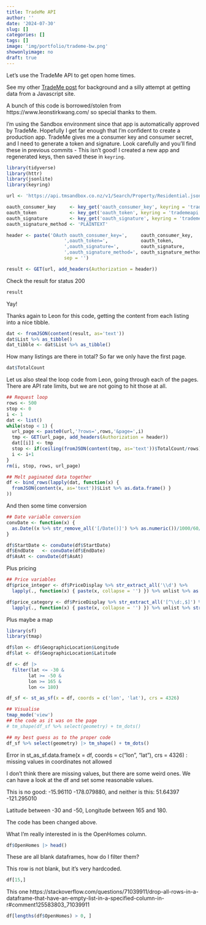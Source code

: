 ```yaml
---
title: TradeMe API
author: ''
date: '2024-07-30'
slug: []
categories: []
tags: []
image: 'img/portfolio/trademe-bw.png'
showonlyimage: no
draft: true
---
```


Let's use the TradeMe API to get open home times. 

<!--more-->

See my other [TradeMe post](https://nmoore.nz/portfolio/2024-07-29-trademe-open-home-search/) for background and a silly attempt at getting data from a Javascript site. 

A bunch of this code is borrowed/stolen from https://www.leonstirkwang.com/ so special thanks to them. 

I'm using the Sandbox environment since that app is automatically approved by TradeMe. Hopefully I get far enough that I'm confident to create a production app. TradeMe gives me a consumer key and consumer secret, and I need to generate a token and signature. Look carefully and you'll find these in previous commits - This isn't good! I created a new app and regenerated keys, then saved these in `keyring`. 


```r

library(tidyverse)
library(httr)
library(jsonlite)
library(keyring)

url <- 'https://api.tmsandbox.co.nz/v1/Search/Property/Residential.json'

oauth_consumer_key     <- key_get('oauth_consumer_key', keyring = 'trademeapi')
oauth_token            <- key_get('oauth_token', keyring = 'trademeapi')
oauth_signature        <- key_get('oauth_signature', keyring = 'trademeapi')
oauth_signature_method <- 'PLAINTEXT'

header <- paste('OAuth oauth_consumer_key=',     oauth_consumer_key,
                     ',oauth_token=',            oauth_token,
                     ',oauth_signature=',        oauth_signature,
                     ',oauth_signature_method=', oauth_signature_method,
                     sep = '')

result <- GET(url, add_headers(Authorization = header))

```

Check the result for status 200

```r
result
```

Yay! 

Thanks again to Leon for this code, getting the content from each listing into a nice tibble. 

```r
dat <- fromJSON(content(result, as='text'))
dat$List %>% as_tibble()
dat_tibble <- dat$List %>% as_tibble()
```

How many listings are there in total? So far we only have the first page. 

```r

dat$TotalCount

```

Let us also steal the loop code from Leon, going through each of the pages. There are API rate limits, but we are not going to hit those at all. 

```r
## Request loop
rows <- 500
stop <- 0
i <- 1
dat <- list()
while(stop < 1) {
  url_page <- paste0(url,'?rows=',rows,'&page=',i)
  tmp <- GET(url_page, add_headers(Authorization = header))
  dat[[i]] <- tmp
  stop <- if(ceiling(fromJSON(content(tmp, as='text'))$TotalCount/rows) == i){1}else{0}
  i <- i+1
}
rm(i, stop, rows, url_page)

## Melt paginated data together
df <- bind_rows(lapply(dat, function(x) {
  fromJSON(content(x, as='text'))$List %>% as.data.frame() }
))
```

And then some time conversion

```r
## Date variable conversion
convDate <- function(x) {
  as.Date((x %>% str_remove_all('[/Date()]') %>% as.numeric())/1000/60/60/24, origin = "1970-01-01")
}

df$StartDate <- convDate(df$StartDate)
df$EndDate   <- convDate(df$EndDate)
df$AsAt <- convDate(df$AsAt)

```

Plus pricing

```r
## Price variables
df$price_integer <- df$PriceDisplay %>% str_extract_all('\\d') %>%
  lapply(., function(x) { paste(x, collapse = '') }) %>% unlist %>% as.integer()

df$price_category <- df$PriceDisplay %>% str_extract_all('[^\\d:,$]') %>%
  lapply(., function(x) { paste(x, collapse = '') }) %>% unlist %>% str_remove(' $') %>% as.factor
```

Plus maybe a map

```r
library(sf)
library(tmap)

df$lon <- df$GeographicLocation$Longitude
df$lat <- df$GeographicLocation$Latitude

df <- df |> 
  filter(lat <= -30 & 
        lat >= -50 & 
        lon >= 165 & 
        lon <= 180)

df_sf <- st_as_sf(x = df, coords = c('lon', 'lat'), crs = 4326)

## Visualise
tmap_mode('view')
## the code as it was on the page
# tm_shape(df_sf %>% select(geometry) + tm_dots()

## my best guess as to the proper code
df_sf %>% select(geometry) |> tm_shape() + tm_dots()


```

Error in st_as_sf.data.frame(x = df, coords = c("lon", "lat"), crs = 4326) : 
  missing values in coordinates not allowed
  
I don't think there are missing values, but there are some weird ones. We can have a look at the df and set some reasonable values. 

This is no good: -15.96110 -178.079880, and neither is this: 51.64397 -121.295010

Latitude between -30 and -50, Longitude between 165 and 180. 

The code has been changed above. 

What I'm really interested in is the OpenHomes column. 
  
```r
df$OpenHomes |> head()
```
  
These are all blank dataframes, how do I filter them? 

This row is not blank, but it's very hardcoded. 

```r

df[15,]

```

This one
https://stackoverflow.com/questions/71039911/drop-all-rows-in-a-dataframe-that-have-an-empty-list-in-a-specified-column-in-r#comment125583803_71039911 

```r
df[lengths(df$OpenHomes) > 0, ]
```


